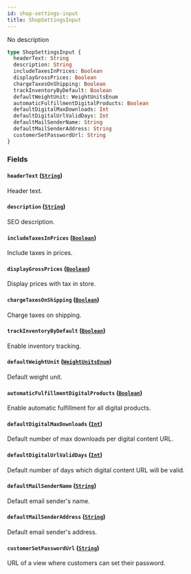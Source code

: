 ```yaml
---
id: shop-settings-input
title: ShopSettingsInput
---
```


No description

```graphql
type ShopSettingsInput {
  headerText: String
  description: String
  includeTaxesInPrices: Boolean
  displayGrossPrices: Boolean
  chargeTaxesOnShipping: Boolean
  trackInventoryByDefault: Boolean
  defaultWeightUnit: WeightUnitsEnum
  automaticFulfillmentDigitalProducts: Boolean
  defaultDigitalMaxDownloads: Int
  defaultDigitalUrlValidDays: Int
  defaultMailSenderName: String
  defaultMailSenderAddress: String
  customerSetPasswordUrl: String
}
```

### Fields

#### `headerText` ([`String`](/developer/api-reference/scalars/string.mdx))

Header text.

#### `description` ([`String`](/developer/api-reference/scalars/string.mdx))

SEO description.

#### `includeTaxesInPrices` ([`Boolean`](/developer/api-reference/scalars/boolean.mdx))

Include taxes in prices.

#### `displayGrossPrices` ([`Boolean`](/developer/api-reference/scalars/boolean.mdx))

Display prices with tax in store.

#### `chargeTaxesOnShipping` ([`Boolean`](/developer/api-reference/scalars/boolean.mdx))

Charge taxes on shipping.

#### `trackInventoryByDefault` ([`Boolean`](/developer/api-reference/scalars/boolean.mdx))

Enable inventory tracking.

#### `defaultWeightUnit` ([`WeightUnitsEnum`](/developer/api-reference/enums/weight-units-enum.mdx))

Default weight unit.

#### `automaticFulfillmentDigitalProducts` ([`Boolean`](/developer/api-reference/scalars/boolean.mdx))

Enable automatic fulfillment for all digital products.

#### `defaultDigitalMaxDownloads` ([`Int`](/developer/api-reference/scalars/int.mdx))

Default number of max downloads per digital content URL.

#### `defaultDigitalUrlValidDays` ([`Int`](/developer/api-reference/scalars/int.mdx))

Default number of days which digital content URL will be valid.

#### `defaultMailSenderName` ([`String`](/developer/api-reference/scalars/string.mdx))

Default email sender's name.

#### `defaultMailSenderAddress` ([`String`](/developer/api-reference/scalars/string.mdx))

Default email sender's address.

#### `customerSetPasswordUrl` ([`String`](/developer/api-reference/scalars/string.mdx))

URL of a view where customers can set their password.
